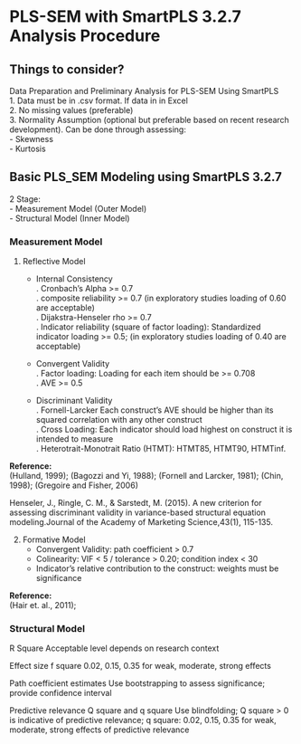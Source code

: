 # PLS-SEM with SmartPLS 3.2.7 Analysis Procedure

## Things to consider? 
  
  
  
Data Preparation and Preliminary Analysis for PLS-SEM Using SmartPLS  
1. Data must be in .csv format.  If data in in Excel  
2. No missing values (preferable)  
3. Normality Assumption (optional but preferable based on recent research development). Can be done through assessing:  
    - Skewness  
    - Kurtosis

## Basic PLS_SEM Modeling using SmartPLS 3.2.7

2 Stage:  
- Measurement Model (Outer Model)  
- Structural Model (Inner Model)  

### Measurement Model

1. Reflective Model  
    - Internal Consistency  
      .	Cronbach's Alpha >= 0.7  
      .	composite reliability >= 0.7 (in exploratory studies loading of 0.60 are acceptable)  
      .	Dijakstra-Henseler rho >= 0.7     
      .	Indicator reliability (square of factor loading): Standardized indicator loading >= 0.5; (in exploratory studies loading of 0.40 are acceptable)  
      
    - Convergent Validity  
      .	Factor loading: Loading for each item should be >= 0.708  
      .	AVE >= 0.5  
    
    - Discriminant Validity  
      .	Fornell-Larcker Each construct's AVE should be higher than its squared correlation with any other construct  
      .	Cross Loading: Each indicator should load highest on construct it is intended to measure  
      .	Heterotrait-Monotrait Ratio (HTMT): HTMT85, HTMT90, HTMTinf.  

**Reference:**  
(Hulland, 1999); (Bagozzi and Yi, 1988); (Fornell and Larcker, 1981); (Chin, 1998); (Gregoire and Fisher, 2006)  

Henseler, J., Ringle, C. M., & Sarstedt, M. (2015). A new criterion for assessing discriminant validity in variance-based structural equation modeling.Journal of the Academy of Marketing Science,43(1), 115-135.  

2. Formative Model  
    - Convergent Validity: path coefficient > 0.7  
    - Colinearity: VIF < 5 / tolerance > 0.20; condition index < 30  
    - Indicator's relative contribution to the construct: weights must be significance  

**Reference:**  
(Hair et. al., 2011);  

### Structural Model  
R Square
Acceptable level depends on research context

Effect size f square
0.02,   0.15,   0.35 for weak, moderate, strong effects


Path coefficient estimates
Use bootstrapping to assess significance; provide confidence interval

Predictive relevance Q square and q square
Use blindfolding; Q square > 0 is indicative of predictive relevance;
q square: 0.02, 0.15,   0.35 for weak, moderate, strong effects of predictive relevance



